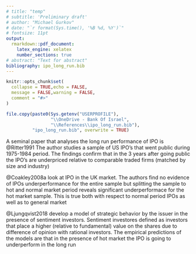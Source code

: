 ```yaml
---
# title: "temp"
# subtitle: 'Preliminary draft'
# author: "Michael Gurkov"
# date: "`r format(Sys.time(), '%B %d, %Y')`"
# fontsize: 11pt
output:
  rmarkdown::pdf_document:
    latex_engine: xelatex
    number_sections: true
# abstract: "Text for abstract"
bibliography: ipo_long_run.bib
---
```


```r
knitr::opts_chunk$set(
  collapse = TRUE,echo = FALSE,
  message = FALSE,warning = FALSE,
  comment = "#>"
)
```


```r

file.copy(paste0(Sys.getenv("USERPROFILE"),
                 "\\OneDrive - Bank Of Israel",
                 "\\References\\ipo_long_run.bib"),
          "ipo_long_run.bib", overwrite = TRUE)

```



A seminal paper that analyses the long run performance of IPO is @Ritter1991
The author studies a sample of US IPO's that went public during 1975-1984 period.
The findings confirm that in the 3 years after going public the IPO's
are underpriced relative to comparable traded firms (matched by size and industry)

@Coakley2008a look at IPO in the UK market. The authors find no evidence of IPOs underperformance for the entire sample but splitting the sample to hot and normal market period reveals significant underperformace for the hot market sample. This is true both with respect to normal period IPOs as well as to general market


@Ljungqvist2018 develop a model of strategic behavior by the issuer in the presence of sentiment investors. Sentiment investores defined as investors that place a higher (relative to fundamental) value on the shares due to difference of opinion with rational investors. The empirical predictions of the models are that in the presence of hot market the IPO is going to underperform in the long run

\section{References}

<div id="refs"></div>
